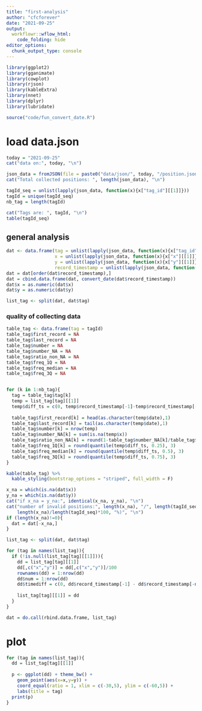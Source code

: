 ```yaml
---
title: "first-analysis"
author: "cfcforever"
date: "2021-09-25"
output: 
  workflowr::wflow_html:
    code_folding: hide
editor_options:
  chunk_output_type: console
---
```


```r
library(ggplot2)
library(gganimate)
library(cowplot)
library(rjson)
library(kableExtra)
library(nnet)
library(dplyr)
library(lubridate)

source("code/fun_convert_date.R")
```


# load data.json
```r
today = "2021-09-25"
cat("data on:", today, "\n")

json_data = fromJSON(file = paste0("data/json/", today, "/position.json"))
cat("Total collected positions: ", length(json_data), "\n")

tagId_seq = unlist(lapply(json_data, function(x){x["tag_id"][[1]]}))
tagId = unique(tagId_seq)
nb_tag = length(tagId)

cat("Tags are: ", tagId, "\n")
table(tagId_seq)
```


## general analysis
```r
dat <- data.frame(tag = unlist(lapply(json_data, function(x){x["tag_id"][[1]]})),
                  x = unlist(lapply(json_data, function(x){x["x"][[1]]})),
                  y = unlist(lapply(json_data, function(x){x["y"][[1]]})),
                  record_timestamp = unlist(lapply(json_data, function(x){x["record_timestamp"][[1]]})))
dat = dat[order(dat$record_timestamp),]
dat = cbind.data.frame(dat, convert_date(dat$record_timestamp))
dat$x = as.numeric(dat$x)
dat$y = as.numeric(dat$y)

list_tag <- split(dat, dat$tag)
```


### quality of collecting data
```r
table_tag <- data.frame(tag = tagId)
table_tag$first_record = NA
table_tag$last_record = NA
table_tag$number = NA
table_tag$number_NA = NA
table_tag$ratio_non_NA = NA
table_tag$freq_1Q = NA
table_tag$freq_median = NA
table_tag$freq_3Q = NA


for (k in 1:nb_tag){
  tag = table_tag$tag[k]
  temp = list_tag[tag][[1]]
  temp$diff_ts = c(0, temp$record_timestamp[-1]-temp$record_timestamp[-nrow(temp)])
  
  table_tag$first_record[k] = head(as.character(temp$date),1)
  table_tag$last_record[k] = tail(as.character(temp$date),1)
  table_tag$number[k] = nrow(temp)
  table_tag$number_NA[k] = sum(is.na(temp$x))
  table_tag$ratio_non_NA[k] = round(1-table_tag$number_NA[k]/table_tag$number[k],2)
  table_tag$freq_1Q[k] = round(quantile(temp$diff_ts, 0.25), 3)
  table_tag$freq_median[k] = round(quantile(temp$diff_ts, 0.5), 3)
  table_tag$freq_3Q[k] = round(quantile(temp$diff_ts, 0.75), 3)
}

kable(table_tag) %>%
  kable_styling(bootstrap_options = "striped", full_width = F)

x_na = which(is.na(dat$x))
y_na = which(is.na(dat$y))
cat("if x_na = y_na:", identical(x_na, y_na), "\n")
cat("number of invalid positions:", length(x_na), "/", length(tagId_seq), "(=", 
    length(x_na)/length(tagId_seq)*100, "%)", "\n")
if (length(x_na)!=0){
  dat = dat[-x_na,]
}
```


```r
list_tag <- split(dat, dat$tag)

for (tag in names(list_tag)){
  if (!is.null(list_tag[tag][[1]])){
    dd = list_tag[tag][[1]]
    dd[,c("x","y")] = dd[,c("x","y")]/100
    rownames(dd) = 1:nrow(dd)
    dd$num = 1:nrow(dd)
    dd$timediff = c(0, dd$record_timestamp[-1] - dd$record_timestamp[-nrow(dd)])
    
    list_tag[tag][[1]] = dd
  }
}

dat = do.call(rbind.data.frame, list_tag)
```


# plot 
```r
for (tag in names(list_tag)){
  dd = list_tag[tag][[1]]
  
  p <- ggplot(dd) + theme_bw() +
    geom_point(aes(x=x,y=y)) +
    coord_equal(ratio = 1, xlim = c(-30,5), ylim = c(-60,5)) +
    labs(title = tag)
  print(p)
}
```


